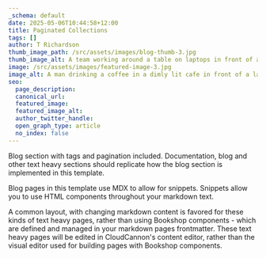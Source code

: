 ```yaml
---
_schema: default
date: 2025-05-06T10:44:58+12:00
title: Paginated Collections
tags: []
author: T Richardson
thumb_image_path: /src/assets/images/blog-thumb-3.jpg
thumb_image_alt: A team working around a table on laptops in front of a powerpoint.
image: /src/assets/images/featured-image-3.jpg
image_alt: A man drinking a coffee in a dimly lit cafe in front of a laptop
seo:
  page_description:
  canonical_url:
  featured_image:
  featured_image_alt:
  author_twitter_handle:
  open_graph_type: article
  no_index: false
---
```


Blog section with tags and pagination included. Documentation, blog and other text heavy sections should replicate how the blog section is implemented in this template.

Blog pages in this template use MDX to allow for snippets. Snippets allow you to use HTML components throughout your markdown text.

A common layout, with changing markdown content is favored for these kinds of text heavy pages, rather than using Bookshop components - which are defined and managed in your markdown pages frontmatter. These text heavy pages will be edited in CloudCannon's content editor, rather than the visual editor used for building pages with Bookshop components.